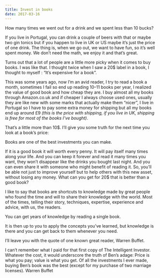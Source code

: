 ```yaml
---
title: Invest in books
date: 2017-03-16
---
```


How many times we went out for a drink and we spent less than 10 bucks?

If you live in Portugal, you can drink a couple of beers with that or maybe two gin tonics but if you happen to live in UK or US maybe it’s just the price of one drink. The thing is, when we go out, we want to have fun, so it’s well spent money. We don’t need the math, we enjoy it and that’s great.

Turns out that a lot of people are a little more picky when it comes to buy books. I was like that. I thought twice when I saw a 20\$ label in a book, I thought to myself : “It’s expensive for a book”.

This was some years ago, now I’m an avid reader, I try to read a book a month, sometimes I fail so end up reading 10–11 books per year, I realized the value of good book and how cheap they are. I buy almost all my books through Amazon.co.uk and if cheaper I always choose used ones, usually they are like new with some marks that actually make them “nicer”, I live in Portugal so I have to pay some extra money for shipping but all my books end up around £9 <i>(this is the price with shipping, if you live in UK, shipping is free for most of the books I’ve bought)</i>.

That’s a little more than 10\$. I’ll give you some truth for the next time you look at a book’s price:

Books are one of the best investments you can make.

If it is a good book it will worth every penny. It will pay itself many times along your life. And you can keep it forever and read it many times you want, they won’t disappear like the drinks you bought last night. And you can even share it with someone who might benefit of reading it. So, you’ll be able not just to improve yourself but to help others with this new asset, without losing any money. What can you get for 20\$ that is better than a good book?

I like to say that books are shortcuts to knowledge made by great people who found the time and will to share their knowledge with the world. Most of the times, telling their story, techniques, expertise, experience and advice, with us, the readers.

You can get years of knowledge by reading a single book.

It is then up to you to apply the concepts you’ve learned, but knowledge is there and you can get back to them whenever you need.

I’ll leave you with the quote of one known great reader, Warren Buffet.

I can’t remember what I paid for that first copy of The Intelligent Investor. Whatever the cost, it would underscore the truth of Ben’s adage: Price is what you pay; value is what you get. Of all the investments I ever made, buying Ben’s book was the best (except for my purchase of two marriage licenses).
Warren Buffet
